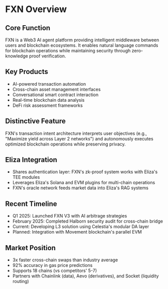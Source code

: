# FXN Overview

## Core Function

FXN is a Web3 AI agent platform providing intelligent middleware between users and blockchain ecosystems. It enables natural language commands for blockchain operations while maintaining security through zero-knowledge proof verification.

## Key Products

- AI-powered transaction automation
- Cross-chain asset management interfaces
- Conversational smart contract interaction
- Real-time blockchain data analysis
- DeFi risk assessment frameworks

## Distinctive Feature

FXN's transaction intent architecture interprets user objectives (e.g., "Maximize yield across Layer 2 networks") and autonomously executes optimized blockchain operations while preserving privacy.

## Eliza Integration

- Shares authentication layer: FXN's zk-proof system works with Eliza's TEE modules
- Leverages Eliza's Solana and EVM plugins for multi-chain operations
- FXN's oracle network feeds market data into Eliza's RAG systems

## Recent Timeline

- Q1 2025: Launched FXN V3 with AI arbitrage strategies
- February 2025: Completed Halborn security audit for cross-chain bridge
- Current: Developing L3 solution using Celestia's modular DA layer
- Planned: Integration with Movement blockchain's parallel EVM

## Market Position

- 3x faster cross-chain swaps than industry average
- 92% accuracy in gas price predictions
- Supports 18 chains (vs competitors' 5-7)
- Partners with Chainlink (data), Aevo (derivatives), and Socket (liquidity routing)
